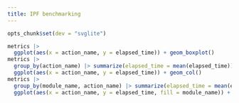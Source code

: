 ```yaml
---
title: IPF benchmarking
---
```


```r
opts_chunk$set(dev = "svglite")
```

```r
metrics |>
  ggplot(aes(x = action_name, y = elapsed_time)) + geom_boxplot()
metrics |>
  group_by(action_name) |> summarize(elapsed_time = mean(elapsed_time)) |>
  ggplot(aes(x = action_name, y = elapsed_time)) + geom_col()
metrics |>
  group_by(module_name, action_name) |> summarize(elapsed_time = mean(elapsed_time)) |>
  ggplot(aes(x = action_name, y = elapsed_time, fill = module_name)) + geom_col()
```
